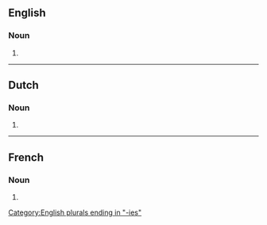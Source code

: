 ==English==

===Noun===
{{head|en|noun form}}

# {{plural of|en|chirurgy}}

[[Category:English plurals ending in "-ies"]]

----

==Dutch==

===Noun===
{{head|nl|noun plural form}}

# {{nl-noun form of|pl|chirurgie}}

----

==French==

===Noun===
{{head|fr|noun plural form|g=f}}

# {{plural of|fr|chirurgie}}